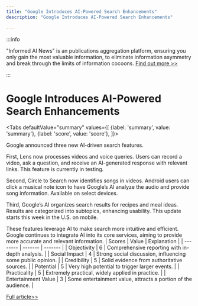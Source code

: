 ```yaml
---
title: "Google Introduces AI-Powered Search Enhancements"
description: "Google Introduces AI-Powered Search Enhancements"

---
```



:::info

"Informed AI News" is an publications aggregation platform, ensuring you only gain the most valuable information, to eliminate information asymmetry and break through the limits of information cocoons.  [Find out more >>](/)

:::

# Google Introduces AI-Powered Search Enhancements


<Tabs
	defaultValue="summary"
	values={[
	{label: 'summary', value: 'summary'},
	{label: 'score', value: 'score'},
]}>
<TabItem value="summary">


Google announced three new AI-driven search features.

First, Lens now processes videos and voice queries. Users can record a video, ask a question, and receive an AI-generated response with relevant links. This feature is currently in testing.

Second, Circle to Search now identifies songs in videos. Android users can click a musical note icon to have Google’s AI analyze the audio and provide song information. Available on select devices.

Third, Google’s AI organizes search results for recipes and meal ideas. Results are categorized into subtopics, enhancing usability. This update starts this week in the U.S. on mobile.

These features leverage AI to make search more intuitive and efficient. Google continues to integrate AI into its core services, aiming to provide more accurate and relevant information.
</TabItem>
<TabItem value="score">
	| Scores     | Value   | Explanation |
	| -------- | ------- | ------- |
	| Objectivity  | 6    | Comprehensive reporting with in-depth analysis.    |
	| Social Impact | 4     | Strong social discussion, influencing some public opinion.    |
	| Credibility    | 5    | Solid evidence from authoritative sources.    |
	| Potential    | 5    | Very high potential to trigger larger events.    |
	| Practicality    | 5    | Extremely practical, widely applied in practice.    |
	| Entertainment Value    | 3    | Some entertainment value, attracts a portion of the audience.    |
</TabItem>
</Tabs>

[Full article>>](https://sea.mashable.com/tech/34509/3-newly-announced-ways-google-search-is-using-ai)
